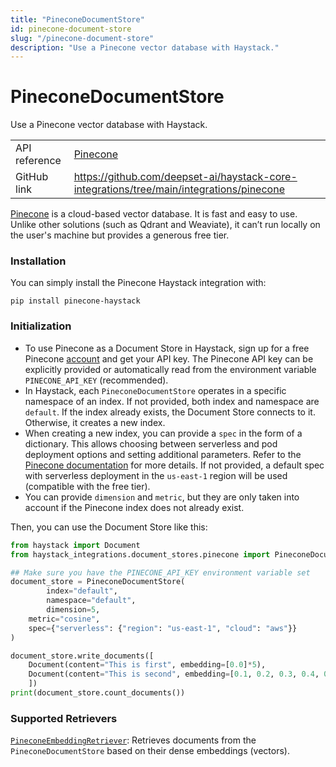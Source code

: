 ```yaml
---
title: "PineconeDocumentStore"
id: pinecone-document-store
slug: "/pinecone-document-store"
description: "Use a Pinecone vector database with Haystack."
---
```


# PineconeDocumentStore

Use a Pinecone vector database with Haystack.

|               |                                                                                            |
| :------------ | :----------------------------------------------------------------------------------------- |
| API reference | [Pinecone](/reference/integrations-pinecone)                                                      |
| GitHub link   | https://github.com/deepset-ai/haystack-core-integrations/tree/main/integrations/pinecone |

[Pinecone](https://www.pinecone.io/) is a cloud-based vector database. It is fast and easy to use.
Unlike other solutions (such as Qdrant and Weaviate), it can’t run locally on the user's machine but provides a generous free tier.

### Installation

You can simply install the Pinecone Haystack integration with:

```shell
pip install pinecone-haystack
```

### Initialization

- To use Pinecone as a Document Store in Haystack, sign up for a free Pinecone [account](https://app.pinecone.io/) and get your API key.
  The Pinecone API key can be explicitly provided or automatically read from the environment variable `PINECONE_API_KEY` (recommended).
- In Haystack, each `PineconeDocumentStore` operates in a specific namespace of an index. If not provided, both index and namespace are `default`.
  If the index already exists, the Document Store connects to it. Otherwise, it creates a new index.
- When creating a new index, you can provide a `spec` in the form of a dictionary. This allows choosing between serverless and pod deployment options and setting additional parameters. Refer to the [Pinecone documentation](https://docs.pinecone.io/reference/api/control-plane/create_index) for more details. If not provided, a default spec with serverless deployment in the `us-east-1` region will be used (compatible with the free tier).
- You can provide `dimension` and `metric`, but they are only taken into account if the Pinecone index does not already exist.

Then, you can use the Document Store like this:

```python
from haystack import Document
from haystack_integrations.document_stores.pinecone import PineconeDocumentStore

## Make sure you have the PINECONE_API_KEY environment variable set
document_store = PineconeDocumentStore(
		index="default",
		namespace="default",
		dimension=5,
  	metric="cosine",
  	spec={"serverless": {"region": "us-east-1", "cloud": "aws"}}
)

document_store.write_documents([
    Document(content="This is first", embedding=[0.0]*5),
    Document(content="This is second", embedding=[0.1, 0.2, 0.3, 0.4, 0.5])
    ])
print(document_store.count_documents())

```

### Supported Retrievers

[`PineconeEmbeddingRetriever`](/docs/pineconedenseretriever): Retrieves documents from the `PineconeDocumentStore` based on their dense embeddings (vectors).

